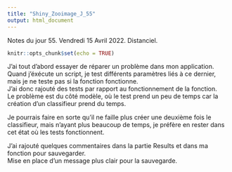 ```yaml
---
title: "Shiny_Zooimage_J_55"
output: html_document
---
```


Notes du jour 55. Vendredi 15 Avril 2022. Distanciel.

```r
knitr::opts_chunk$set(echo = TRUE)
```

J'ai tout d'abord essayer de réparer un problème dans mon application. \
Quand j'éxécute un script, je test différents paramètres liés à ce dernier, mais je ne teste pas si la fonction fonctionne. \
J'ai donc rajouté des tests par rapport au fonctionnement de la fonction. \
Le problème est du côté modèle, où le test prend un peu de temps car la création d'un classifieur prend du temps. \

Je pourrais faire en sorte qu'il ne faille plus créer une deuxième fois le classifieur, mais n'ayant plus beaucoup de temps, je préfère en rester dans cet état où les tests fonctionnent. \

J'ai rajouté quelques commentaires dans la partie Results et dans ma fonction pour sauvegarder. \
Mise en place d'un message plus clair pour la sauvegarde. \
